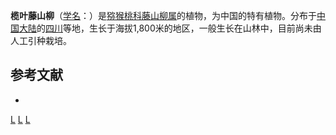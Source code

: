 {{Speciesbox 
| genus = Clematoclethra
| species = oliviformis
| authority = [[梁畴芬|C. F. Liang]] et [[陈永昌|Y. C. Chen]]
}}
'''榄叶藤山柳'''（[[学名|学名]]：{{lang|la|''Clematoclethra oliviformis''}}）是[[猕猴桃科|猕猴桃科]][[藤山柳属|藤山柳属]]的植物，为中国的特有植物。分布于[[中国大陆|中国大陆]]的[[四川|四川]]等地，生长于海拔1,800米的地区，一般生长在山林中，目前尚未由人工引种栽培。

== 参考文献 ==
<div class="references-small">
* {{cite web| url =http://www.bioinfo.cn/db05/KmzwSpecies.php?action=view&id=1040| title =榄叶藤山柳| work =《中国高等植物数据库全库》| publisher =中国科学院微生物研究所| author =昆明植物研究所| accessdate =2009-02-22| deadurl =yes| archiveurl =https://web.archive.org/web/20160305004735/http://www.bioinfo.cn/db05/KmzwSpecies.php?action=view&id=1040| archivedate =2016-03-05}}
</div>
{{Taxonbar|from=Q11120179}}

[[Category:藤山柳属|L]]
[[Category:中國特有植物|L]]
[[Category:四川植物|L]]